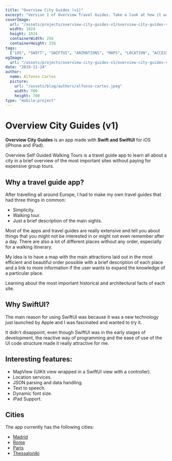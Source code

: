 ```yaml
---
title: "Overview City Guides (v1)"
excerpt: "Version 1 of Overview Travel Guides. Take a look at how it was made, what technologies where used and why..."
coverImage:
  url: "/assets/projects/overview-city-guides-v1/overview-city-guides-v1-icon.png"
  width: 1024
  height: 1024
  containerWidth: 256
  containerHeight: 256
tags:
  ["iOS", "SWIFT", "SWIFTUI", "ANIMATIONS", "MAPS", "LOCATION", "ACCESSIBILITY"]
ogImage:
  url: "/assets/projects/overview-city-guides-v1/overview-city-guides-v1-icon.png"
date: "2019-11-24"
author:
  name: Alfonso Cartes
  picture:
    url: "/assets/blog/authors/alfonso-cartes.jpeg"
    width: 700
    height: 700
type: "mobile-project"
---
```


# Overview City Guides (v1)

**Overview City Guides** is an app made with **Swift and SwiftUI** for iOS (iPhone and iPad).

Overview Self Guided Walking Tours is a travel guide app to learn all about a city in a brief overview of the most important sites without paying for expensive group tours.

<Carousel post="overview-city-guides-v1" />

## Why a travel guide app?

After travelling all around Europe, I had to make my own travel guides that had three things in common:

- Simplicity.
- Walking tour.
- Just a brief description of the main sights.

Most of the apps and travel guides are really extensive and tell you about things that you might not be interested in or might not even remember after a day. There are also a lot of different places without any order, especially for a walking itinerary.

My idea is to have a map with the main attractions laid out in the most efficient and beautiful order possible with a brief description of each place and a link to more information if the user wants to expand the knowledge of a particular place.

Learning about the most important historical and architectural facts of each site.

## Why SwiftUI?

The main reason for using SwiftUI was because it was a new technology just launched by Apple and I was fascinated and wanted to try it.

It didn't disappoint, even though SwiftUI was in the early stages of development, the reactive way of programming and the ease of use of the UI code structure made it really attractive for me.

## Interesting features:

- MapView (UIKit view wrapped in a SwiftUI view with a controller).
- Location services.
- JSON parsing and data handling.
- Text to speech.
- Dynamic font size.
- iPad Support.

## Cities

The app currently has the following cities:

- [Madrid](https://apps.apple.com/us/app/overview-madrid-travel-guide/id1489813841)
- [Rome](https://apps.apple.com/us/app/overview-rome-travel-guide/id1494440865)
- [Paris](https://apps.apple.com/us/app/overview-paris-travel-guide/id1497095107)
- [Thessaloniki](https://apps.apple.com/us/app/overview-thessaloniki-guide/id1492280102)
